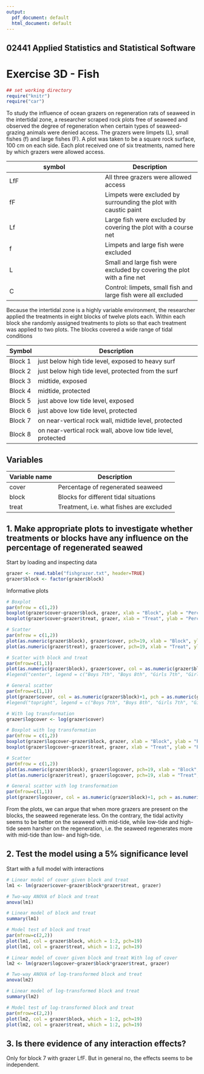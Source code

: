 ```yaml
---
output:
  pdf_document: default
  html_document: default
---
```


## 02441 Applied Statistics and Statistical Software 
# Exercise 3D - Fish


```r
## set working directory
require("knitr")
require("car")
```

To study the influence of ocean grazers on regeneration rats of seaweed in the intertidal zone, a
researcher scraped rock plots free of seaweed and observed the degree of regeneration when certain
types of seaweed-grazing animals were denied access. The grazers were limpets (L), small fishes (f)
and large fishes (F). A plot was taken to be a square rock surface, 100 cm on each side. Each plot
received one of six treatments, named here by which grazers were allowed access.

symbol| Description
------------- | -------------
LfF | All three grazers were allowed access
fF | Limpets were excluded by surrounding the plot with caustic paint
Lf | Large fish were excluded by covering the plot with a course net
f | Limpets and large fish were excluded
L | Small and large fish were excluded by covering the plot with a fine net
C | Control: limpets, small fish and large fish were all excluded

Because the intertidal zone is a highly variable environment, the researcher applied the treatments
in eight blocks of twelve plots each. Within each block she randomly assigned treatments to plots so
that each treatment was applied to two plots. The blocks covered a wide range of tidal conditions

Symbol | Description
------------- | -------------
Block 1 | just below high tide level, exposed to heavy surf
Block 2 | just below high tide level, protected from the surf
Block 3 | midtide, exposed
Block 4 | midtide, protected
Block 5 | just above low tide level, exposed
Block 6 | just above low tide level, protected
Block 7 | on near-vertical rock wall, midtide level, protected
Block 8 | on near-vertical rock wall, above low tide level, protected

## **Variables** 

Variable name | Description
------------- | -------------
cover | Percentage of regenerated seaweed
block | Blocks for different tidal situations
treat | Treatment, i.e. what fishes are excluded

## 1. Make appropriate plots to investigate whether treatments or blocks have any influence on the percentage of regenerated seawed

Start by loading and inspecting data
```r
grazer <- read.table("fishgrazer.txt", header=TRUE)
grazer$block <- factor(grazer$block)
```

Informative plots  

```r
# Boxplot
par(mfrow = c(1,2))
boxplot(grazer$cover~grazer$block, grazer, xlab = "Block", ylab = "Percentage of regenerated seaweed", col = c(2,3,4,5,6,7,8,9))
boxplot(grazer$cover~grazer$treat, grazer, xlab = "Treat", ylab = "Percentage of regenerated seaweed", col = c(2,3,4,5,6,7))

# Scatter
par(mfrow = c(1,2))
plot(as.numeric(grazer$block), grazer$cover, pch=19, xlab = "Block", ylab = "Percentage of regenerated seaweed")
plot(as.numeric(grazer$treat), grazer$cover, pch=19, xlab = "Treat", ylab = "Percentage of regenerated seaweed")

# Scatter with block and treat
par(mfrow=c(1,1))
plot(as.numeric(grazer$block), grazer$cover, col = as.numeric(grazer$block)+1, pch = as.numeric(grazer$treat)+1, xlab = "Block", ylab = "Percentage of regenerated seaweed")
#legend("center", legend = c("Boys 7th", "Boys 8th", "Girls 7th", "Girls 8th"), col = c(2,3,4,5,6,7,8,9), pch = c(2,3,4,5,6,7))

# General scatter
par(mfrow=c(1,1))
plot(grazer$cover, col = as.numeric(grazer$block)+1, pch = as.numeric(grazer$treat)+1, xlab = "Block", ylab = "Percentage of regenerated seaweed")
#legend("topright", legend = c("Boys 7th", "Boys 8th", "Girls 7th", "Girls 8th"), col = c(2,3,4,5,6,7,8,9), pch = c(2,3,4,5,6,7))

# With log transformation
grazer$logcover <- log(grazer$cover)

# Boxplot with log transformation
par(mfrow = c(1,2))
boxplot(grazer$logcover~grazer$block, grazer, xlab = "Block", ylab = "Percentage of regenerated seaweed", col = c(2,3,4,5,6,7,8,9))
boxplot(grazer$logcover~grazer$treat, grazer, xlab = "Treat", ylab = "Percentage of regenerated seaweed", col = c(2,3,4,5,6,7))

# Scatter
par(mfrow = c(1,2))
plot(as.numeric(grazer$block), grazer$logcover, pch=19, xlab = "Block", ylab = "Percentage of regenerated seaweed")
plot(as.numeric(grazer$treat), grazer$logcover, pch=19, xlab = "Treat", ylab = "Percentage of regenerated seaweed")

# General scatter with log transformation
par(mfrow=c(1,1))
plot(grazer$logcover, col = as.numeric(grazer$block)+1, pch = as.numeric(grazer$treat)+1, xlab = "Block", ylab = "Percentage of regenerated seaweed")
```

From the plots, we can argue that when more grazers are present on the blocks, the seaweed regenerate less. On the contrary, the tidal activity seems to be better on the seaweed with mid-tide, while low-tide and high-tide seem harsher on the regeneration, i.e. the seaweed regenerates more with mid-tide than low- and high-tide.

## 2. Test the model using a 5% significance level
Start with a full model with interactions

```r
# Linear model of cover given block and treat
lm1 <- lm(grazer$cover~grazer$block*grazer$treat, grazer)

# Two-way ANOVA of block and treat
anova(lm1)

# Linear model of block and treat
summary(lm1)

# Model test of block and treat
par(mfrow=c(2,2))
plot(lm1, col = grazer$block, which = 1:2, pch=19)
plot(lm1, col = grazer$treat, which = 1:2, pch=19)

# Linear model of cover given block and treat With log of cover
lm2 <- lm(grazer$logcover~grazer$block*grazer$treat, grazer)

# Two-way ANOVA of log-transformed block and treat
anova(lm2)

# Linear model of log-transformed block and treat
summary(lm2)

# Model test of log-transformed block and treat
par(mfrow=c(2,2))
plot(lm2, col = grazer$block, which = 1:2, pch=19)
plot(lm2, col = grazer$treat, which = 1:2, pch=19)
```

## 3. Is there evidence of any interaction effects?

Only for block 7 with grazer LfF. But in general no, the effects seems to be independent.
